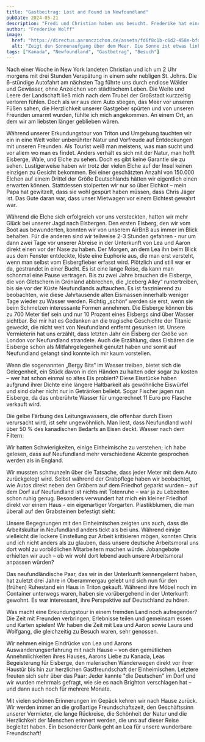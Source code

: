 ```yaml
---
title: "Gastbeitrag: Lost and Found in Newfoundland"
pubDate: 2024-05-21
description: "Fredi und Christian haben uns besucht. Frederike hat einen kleinen Bericht über den Besuch geschrieben."
author: "Frederike Wolff"
image:
  href: "https://directus.aaronczichon.de/assets/fd6f8c1b-c6d2-458e-bfd5-0f534d8315ae.JPG?quality=70&width=1600"
  alt: "Zeigt den Sonnenaufgang über dem Meer. Die Sonne ist etwas links im Bild wo sich auch das Land (Felsen) befindet."
tags: ["Kanada", "Newfoundland", "Gastbetrag", "Besuch"]
---
```



Nach einer Woche in New York landeten Christian und ich um 2 Uhr morgens mit drei Stunden Verspätung in einem sehr nebligen St. Johns. Die 6-stündige Autofahrt am nächsten Tag führte uns durch endlose Wälder und Gewässer, ohne Anzeichen von städtischem Leben. Die Weite und Leere der Landschaft ließ mich nach dem Trubel der Großstadt kurzzeitig verloren fühlen. Doch als wir aus dem Auto stiegen, das Meer vor unseren Füßen sahen, die Herzlichkeit unserer Gastgeber spürten und von unseren Freunden umarmt wurden, fühlte ich mich angekommen. An einem Ort, an dem wir am liebsten länger geblieben wären.

<DirectusImage assetId="64c20993-4520-483c-895a-772aed474276.jpg" />

Während unserer Erkundungstour von Triton und Umgebung tauchten wir ein in eine Welt voller unberührter Natur und Vorfreude auf Entdeckungen mit unseren Freunden. Als Tourist weiß man meistens, was man sucht und vor allem wo man es findet. Anders verhält es sich mit der Natur, man hofft Eisberge, Wale, und Elche zu sehen. Doch es gibt keine Garantie sie zu sehen. Lustigerweise haben wir trotz der vielen Elche auf der Insel keinen einzigen zu Gesicht bekommen. Bei einer geschätzten Anzahl von 150.000 Elchen auf einem Drittel der Größe Deutschlands hätten wir eigentlich einen erwarten können. Stattdessen stolperten wir nur so über Elchkot – mein Papa hat gewitzelt, dass sie wohl gespürt haben müssen, dass Chris Jäger ist. Das Gute daran war, dass unser Mietwagen vor einem Elchtest gewahrt war.

<DirectusImage assetId="834a160e-411a-4c24-b6f7-131c827e5180.JPG" />

Während die Elche sich erfolgreich vor uns versteckten, hatten wir mehr Glück bei unserer Jagd nach Eisbergen. Den ersten Eisberg, den wir vom Boot aus bewunderten, konnten wir von unserem AirBnB aus immer im Blick behalten. Für die anderen sind wir teilweise 2-3 Stunden gefahren - nur um dann zwei Tage vor unserer Abreise in der Unterkunft von Lea und Aaron direkt einen vor der Nase zu haben. Der Morgen, an dem Lea ihn beim Blick aus dem Fenster entdeckte, löste eine Euphorie aus, die man erst versteht, wenn man selbst vom Eisbergfieber erfasst wird. Plötzlich und still war er da, gestrandet in einer Bucht. Es ist eine lange Reise, da kann man schonmal eine Pause vertragen. Bis zu zwei Jahre brauchen die Eisberge, die von Gletschern in Grönland abbrechen, die „Iceberg Alley“ runtertreiben, bis sie vor der Küste Neufundlands auftauchen. Es ist faszinierend zu beobachten, wie diese Jahrtausende alten Eismassen innerhalb weniger Tage wieder zu Wasser werden. Richtig „schön“ werden sie erst, wenn sie beim Schmelzen interessante Formen annehmen. Die Eisberge können bis zu 700 Meter tief sein und nur 10 Prozent eines Eisbergs sind über Wasser sichtbar. Bei mir hat es Gedanken an die tragische Geschichte der Titanic geweckt, die nicht weit von Neufundland entfernt gesunken ist. Unsere Vermieterin hat uns erzählt, dass letzten Jahr ein Eisberg der Größe von London vor Neufundland strandete. Auch die Erzählung, dass Eisbären die Eisberge schon als Mitfahrgelegenheit genutzt haben und somit auf Neufundland gelangt sind konnte ich mir kaum vorstellen.

<DirectusImage assetId="4d2da964-92b7-445a-8f3c-09f512fc9741.jpg" />

Wenn die sogenannten „Bergy Bits“ im Wasser treiben, bietet sich die Gelegenheit, ein Stück davon in den Händen zu halten oder sogar zu kosten – wer hat schon einmal so altes Eis probiert? Diese Eisstücke haben aufgrund ihrer Dichte eine längere Haltbarkeit als gewöhnliche Eiswürfel und sind daher nicht nur in Getränken beliebt. Sogar Fischer jagen nun Eisberge, da das unberührte Wasser für umgerechnet 11 Euro pro Flasche verkauft wird.

<DirectusImage assetId="bba6e908-6444-48c3-8038-bb37517c6042.jpg" />

<DirectusImage assetId="8cb253c5-64ed-43cd-9af3-1c89641138f0.jpg" />

<DirectusImage assetId="2e9bc4f5-3749-44c4-93bf-73d8780ae651.jpg" />

Die gelbe Färbung des Leitungswassers, die offenbar durch Eisen verursacht wird, ist sehr ungewöhnlich. Man liest, dass Neufundland wohl über 50 % des kanadischen Bedarfs an Eisen deckt. Wasser nach dem Filtern:

<DirectusImage assetId="e3366a9c-8d1a-4041-bfda-a2a62f36e162.jpg" />

Wir hatten Schwierigkeiten, einige Einheimische zu verstehen; ich habe gelesen, dass auf Neufundland mehr verschiedene Akzente gesprochen werden als in England.

Wir mussten schmunzeln über die Tatsache, dass jeder Meter mit dem Auto zurückgelegt wird. Selbst während der Grabpflege haben wir beobachtet, wie Autos direkt neben den Gräbern auf dem Friedhof geparkt wurden – auf dem Dorf auf Neufundland ist nichts mit Totenruhe – war ja zu Lebzeiten schon ruhig genug. Besonders verwundert hat mich ein kleiner Friedhof direkt vor einem Haus - ein eigenartiger Vorgarten. Plastikblumen, die man überall auf den Grabsteinen befestigt sieht:

<DirectusImage assetId="931f1929-def5-4785-b274-65fff2eb5b1e.jpg" />

Unsere Begegnungen mit den Einheimischen zeigten uns auch, dass die Arbeitskultur in Neufundland anders tickt als bei uns. Während einige vielleicht die lockere Einstellung zur Arbeit kritisieren mögen, konnten Chris und ich nicht anders als zu glauben, dass unsere deutsche Arbeitsmoral uns dort wohl zu vorbildlichen Mitarbeitern machen würde. Jobangebote erhielten wir auch – ob wir wohl dort lebend auch unsere Arbeitsmoral anpassen würden?

Das neufundländische Paar, das wir in der Unterkunft kennengelernt haben, hat zuletzt drei Jahre in Oberammergau gelebt und sich nun für den (frühen) Ruhestand ein Haus in Triton gekauft. Während ihre Möbel noch im Container unterwegs waren, haben sie vorübergehend in der Unterkunft gewohnt. Es war interessant, ihre Perspektive auf Deutschland zu hören.

<DirectusImage assetId="305a53fb-27ff-46cc-9d93-96e0c13de349.JPG" />

Was macht eine Erkundungstour in einem fremden Land noch aufregender? Die Zeit mit Freunden verbringen, Erlebnisse teilen und gemeinsam essen und Karten spielen! Wir haben die Zeit mit Lea und Aaron sowie Laura und Wolfgang, die gleichzeitig zu Besuch waren, sehr genossen.

<DirectusImage assetId="4ca7f3ec-f29d-469b-a1dc-989f0bc9b088.JPG" />

<DirectusImage assetId="ae5e67cb-0d29-45be-b605-7bb839c4c125.JPG" />

<DirectusImage assetId="a136780a-9d9c-4215-a6f4-d2a72192bdbd.JPG" />

Wir nehmen einige Eindrücke von Lea und Aarons Auswanderungserfahrung mit nach Hause – von den gemütlichen Annehmlichkeiten ihres Hauses, Aarons Liebe zu Kanada, Leas Begeisterung für Eisberge, den malerischen Wanderwegen direkt vor ihrer Haustür bis hin zur herzlichen Gastfreundschaft der Einheimischen. Letztere freuten sich sehr über das Paar: Jeder kannte "die Deutschen" im Dorf und wir wurden mehrmals gefragt, wie sie es nach Brighton verschlagen hat – und dann auch noch für mehrere Monate.

<DirectusImage assetId="ec38229f-f4ce-471e-b8bc-760fd45bc2d0.JPG" />

<DirectusImage assetId="26ef7835-ec61-4371-adaf-469f8d290101.JPG" />

Mit vielen schönen Erinnerungen im Gepäck kehren wir nach Hause zurück. Wir werden immer an die großartige Freundschaftszeit, den Geschäftssinn unserer Vermieter, die lange Rückreise, die Schönheit der Natur und die Herzlichkeit der Menschen erinnert werden, die uns auf dieser Reise begleitet haben. Ein besonderer Dank geht an Lea für unsere wunderbare Freundschaft!

<DirectusImage assetId="fd6f8c1b-c6d2-458e-bfd5-0f534d8315ae.JPG" />

<DirectusImage assetId="d1c1ea94-43ae-43f8-ac10-961e910d0e2f.jpg" />

